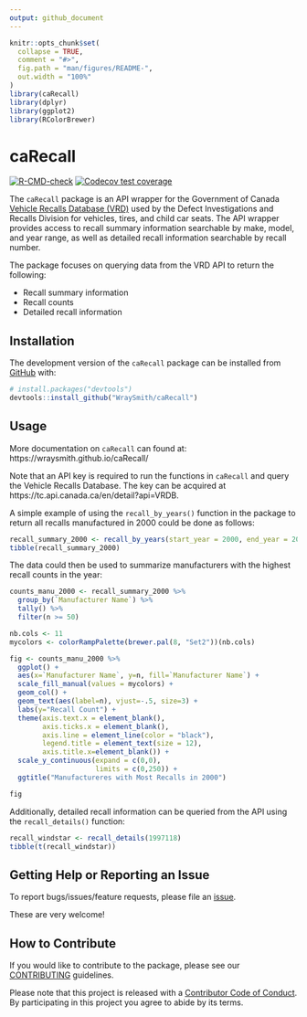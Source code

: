 ```yaml
---
output: github_document
---
```


<!-- README.md is generated from README.Rmd. Please edit that file -->

```r
knitr::opts_chunk$set(
  collapse = TRUE,
  comment = "#>",
  fig.path = "man/figures/README-",
  out.width = "100%"
)
library(caRecall)
library(dplyr)
library(ggplot2)
library(RColorBrewer)
```

# caRecall

<!-- badges: start -->
[![R-CMD-check](https://github.com/WraySmith/caRecall/workflows/R-CMD-check/badge.svg)](https://github.com/WraySmith/caRecall/actions)
[![Codecov test coverage](https://codecov.io/gh/WraySmith/caRecall/branch/main/graph/badge.svg)](https://codecov.io/gh/WraySmith/caRecall?branch=main)
<!-- badges: end -->

The `caRecall` package is an API wrapper for the Government of Canada [Vehicle Recalls Database (VRD)](https://tc.api.canada.ca/en/detail?api=VRDB) used by the Defect Investigations and Recalls Division for vehicles, tires, and child car seats. The API wrapper provides access to recall summary information searchable by make, model, and year range, as well as detailed recall information searchable by recall number.

The package focuses on querying data from the VRD API to return the following:

- Recall summary information
- Recall counts
- Detailed recall information

## Installation

The development version of the `caRecall` package can be installed from [GitHub](https://github.com/) with:

``` r
# install.packages("devtools")
devtools::install_github("WraySmith/caRecall")
```

## Usage
More documentation on `caRecall` can found at: https://wraysmith.github.io/caRecall/

Note that an API key is required to run the functions in `caRecall` and query the Vehicle Recalls Database. The key can be acquired at https://tc.api.canada.ca/en/detail?api=VRDB.

A simple example of using the `recall_by_years()` function in the package to return all recalls manufactured in 2000 could be done as follows:

```r
recall_summary_2000 <- recall_by_years(start_year = 2000, end_year = 2000, limit = 3000)
tibble(recall_summary_2000)
```

The data could then be used to summarize manufacturers with the highest recall counts in the year:
```r
counts_manu_2000 <- recall_summary_2000 %>%
  group_by(`Manufacturer Name`) %>%
  tally() %>%
  filter(n >= 50)

nb.cols <- 11
mycolors <- colorRampPalette(brewer.pal(8, "Set2"))(nb.cols)

fig <- counts_manu_2000 %>% 
  ggplot() + 
  aes(x=`Manufacturer Name`, y=n, fill=`Manufacturer Name`) +
  scale_fill_manual(values = mycolors) +
  geom_col() +
  geom_text(aes(label=n), vjust=-.5, size=3) +
  labs(y="Recall Count") +
  theme(axis.text.x = element_blank(),
        axis.ticks.x = element_blank(),
        axis.line = element_line(color = "black"),
        legend.title = element_text(size = 12),
        axis.title.x=element_blank()) +
  scale_y_continuous(expand = c(0,0),
                     limits = c(0,250)) +
  ggtitle("Manufactureres with Most Recalls in 2000")
```

```r
fig
```

Additionally, detailed recall information can be queried from the API using the `recall_details()` function:

```r
recall_windstar <- recall_details(1997118)
tibble(t(recall_windstar))
```

## Getting Help or Reporting an Issue

To report bugs/issues/feature requests, please file an [issue](https://github.com/WraySmith/caRecall/issues).

These are very welcome!

## How to Contribute

If you would like to contribute to the package, please see our 
[CONTRIBUTING](https://github.com/WraySmith/caRecall/blob/main/CONTRIBUTING.md) guidelines.
  
Please note that this project is released with a [Contributor Code of Conduct](https://github.com/WraySmith/caRecall/blob/main/CODE_OF_CONDUCT.md). By participating in this project you agree to abide by its terms.
